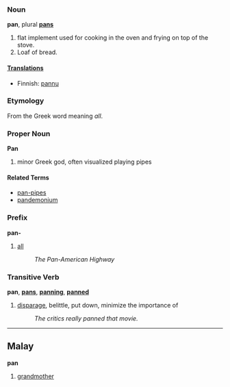 ===Noun===
'''pan''', plural '''[[pans]]'''

# flat implement used for cooking in the oven and frying on top of the stove.
# Loaf of bread.

====[[Translations]]====

*Finnish: [[pannu]]

===Etymology===
From the Greek word meaning ''all''.

===Proper Noun===
'''Pan'''

# minor Greek god, often visualized playing pipes

====Related Terms====
*[[pan-pipes]]
*[[pandemonium]]

===Prefix===
'''pan-'''

# [[all]]
#: ''The Pan-American Highway''


===Transitive Verb===
'''pan''', '''[[pans]]''', '''[[panning]]''', '''[[panned]]'''

# [[disparage]], belittle, put down, minimize the importance of
#: ''The critics really panned that movie.''

----

==Malay==
'''pan'''

# [[grandmother]]